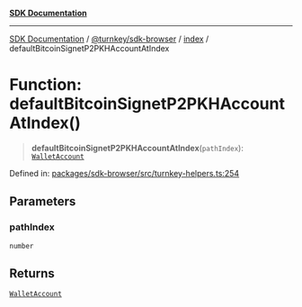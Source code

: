 [**SDK Documentation**](../../../../README.mdx)

***

[SDK Documentation](../../../../packages.mdx) / [@turnkey/sdk-browser](../../README.mdx) / [index](../README.mdx) / defaultBitcoinSignetP2PKHAccountAtIndex

# Function: defaultBitcoinSignetP2PKHAccountAtIndex()

> **defaultBitcoinSignetP2PKHAccountAtIndex**(`pathIndex`): [`WalletAccount`](../interfaces/WalletAccount.mdx)

Defined in: [packages/sdk-browser/src/turnkey-helpers.ts:254](https://github.com/tkhq/sdk/blob/3a88af7d1d927c6022706911d6af0f92f1440e00/packages/sdk-browser/src/turnkey-helpers.ts#L254)

## Parameters

### pathIndex

`number`

## Returns

[`WalletAccount`](../interfaces/WalletAccount.mdx)
